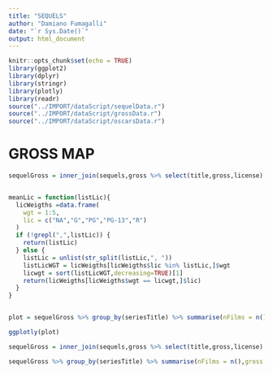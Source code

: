 ```yaml
---
title: "SEQUELS"
author: "Damiano Fumagalli"
date: "`r Sys.Date()`"
output: html_document
---
```


```r
knitr::opts_chunk$set(echo = TRUE)
library(ggplot2)
library(dplyr)
library(stringr)
library(plotly)
library(readr)
source("../IMPORT/dataScript/sequelData.r")
source("../IMPORT/dataScript/grossData.r")
source("../IMPORT/dataScript/oscarsData.r")
```

# GROSS MAP

```r

sequelGross = inner_join(sequels,gross %>% select(title,gross,license),by="title") 


meanLic = function(listLic){
  licWeigths =data.frame(
    wgt = 1:5,  
    lic = c("NA","G","PG","PG-13","R")
  )  
  if (!grepl(",",listLic)) {
    return(listLic)
  } else {
    listLic = unlist(str_split(listLic,", "))
    listLicWGT = licWeigths[licWeigths$lic %in% listLic,]$wgt
    licwgt = sort(listLicWGT,decreasing=TRUE)[1]
    return(licWeigths[licWeigths$wgt == licwgt,]$lic)
  }
}


plot = sequelGross %>% group_by(seriesTitle) %>% summarise(nFilms = n(),rating = mean(rating), gross = sum(gross), license = unlist(lapply((toString(unique(license))), meanLic)) )  %>% ggplot() + geom_point(aes(rating,gross,size=nFilms, color = license)) + scale_size(range = c(1,5),name="nFILM") + scale_color_discrete(labels=c("ALL PEOPLE","OVER 10","OVER 13","OVER 17","UNRATED"))

ggplotly(plot)

```

```r

sequelGross = inner_join(sequels,gross %>% select(title,gross,license),by="title") 

sequelGross %>% group_by(seriesTitle) %>% summarise(nFilms = n(),gross = sum(gross)) %>% group_by(nFilms) %>% summarise(nSeries = n(),gross = mean(gross))  %>% ggplot() + geom_col(aes(nFilms,gross, fill = nSeries)) + scale_fill_gradient(low="red",high="green",name="Number of Different Series") + labs(title="AVERAGE GROSS PER NUMBER OF FILM")


```


